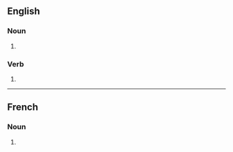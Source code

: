 ==English==

===Noun===
{{head|en|noun form}}

# {{plural of|en|bivouac}}

===Verb===
{{head|en|verb form}}

# {{en-third-person singular of|bivouac}}

----

==French==

===Noun===
{{head|fr|noun plural form}}

# {{plural of|fr|bivouac}}